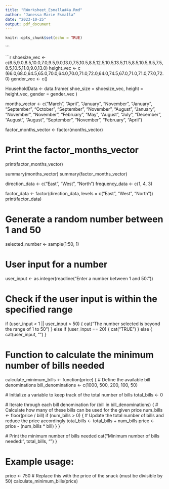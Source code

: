 ```yaml
---
title: "RWorksheet_Esmalla#4a.Rmd"
author: "Janessa Marie Esmalla"
date: "2023-10-25"
output: pdf_document
---
```


```r
knitr::opts_chunk$set(echo = TRUE)
```



```

```r

shoesize_vec <- c(6.5,9.0,8.5,10.0,7.0,9.5,9.0,13.0,7.5,10.5,8.5,12.5,10.5,13.5,11.5,8.5,10.5,6.5,7.5,8.5,10.5,11.0,9.0,13.0)
height_vec <- c (66.0,68.0,64.5,65.0,70.0,64.0,70.0,71.0,72.0,64.0,74.5,67.0,71.0,71.0,77.0,72.0)
gender_vec <- c()

HouseholdData <- data.frame(
  shoe_size = shoesize_vec,
  height = height_vec,
  gender = gender_vec
 )
 


months_vector <- c("March", "April", "January", "November", "January", "September", "October", "September", "November", "August", "January", "November", "November", "February", "May", "August", "July", "December", "August", "August", "September", "November", "February", "April")

factor_months_vector <- factor(months_vector)

# Print the factor_months_vector
print(factor_months_vector)

summary(months_vector)
summary(factor_months_vector)

direction_data <- c("East", "West", "North")
frequency_data <- c(1, 4, 3)

factor_data <- factor(direction_data, levels = c("East", "West", "North"))
print(factor_data)




  


# Generate a random number between 1 and 50
selected_number <- sample(1:50, 1)

# User input for a number
user_input <- as.integer(readline("Enter a number between 1 and 50: "))

# Check if the user input is within the specified range
if (user_input < 1 || user_input > 50) {
  cat("The number selected is beyond the range of 1 to 50\n")
} else if (user_input == 20) {
  cat("TRUE\n")
} else {
  cat(user_input, "\n")
}

# Function to calculate the minimum number of bills needed
calculate_minimum_bills <- function(price) {
  # Define the available bill denominations
  bill_denominations <- c(1000, 500, 200, 100, 50)
  
  # Initialize a variable to keep track of the total number of bills
  total_bills <- 0
  
  # Iterate through each bill denomination
  for (bill in bill_denominations) {
    # Calculate how many of these bills can be used for the given price
    num_bills <- floor(price / bill)
    if (num_bills > 0) {
      # Update the total number of bills and reduce the price accordingly
      total_bills <- total_bills + num_bills
      price <- price - (num_bills * bill)
    }
  }
  
  # Print the minimum number of bills needed
  cat("Minimum number of bills needed:", total_bills, "\n")
}

# Example usage:
price <- 750  # Replace this with the price of the snack (must be divisible by 50)
calculate_minimum_bills(price)


